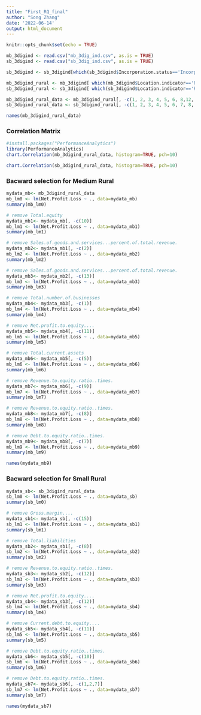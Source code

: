 ```yaml
---
title: "First_RQ_final"
author: "Song Zhang"
date: '2022-06-14'
output: html_document
---
```


```r
knitr::opts_chunk$set(echo = TRUE)
```

```r
mb_3digind <- read.csv("mb_3dig_ind.csv", as.is = TRUE)
sb_3digind <- read.csv("sb_3dig_ind.csv", as.is = TRUE)
```

```r
sb_3digind <- sb_3digind[which(sb_3digind$Incorporation.status=='Incorporated'), ]
```

```r
mb_3digind_rural <- mb_3digind[ which(mb_3digind$Location.indicator=='Rural'), ]
sb_3digind_rural <- sb_3digind[ which(sb_3digind$Location.indicator=='Rural'), ]
```

```r
mb_3digind_rural_data <- mb_3digind_rural[, -c(1, 2, 3, 4, 5, 6, 8,12, 13, 14)]
sb_3digind_rural_data <- sb_3digind_rural[, -c(1, 2, 3, 4, 5, 6, 7, 8, 9, 10, 12, 16, 17, 18, 30)]
```

```r
names(mb_3digind_rural_data)
```

### Correlation Matrix

```r
#install.packages("PerformanceAnalytics")
library(PerformanceAnalytics)
chart.Correlation(mb_3digind_rural_data, histogram=TRUE, pch=10)
```

```r
chart.Correlation(sb_3digind_rural_data, histogram=TRUE, pch=10)
```

### Bacward selection for Medium Rural

```r
mydata_mb<- mb_3digind_rural_data
mb_lm0 <- lm(Net.Profit.Loss ~ ., data=mydata_mb) 
summary(mb_lm0)
```

```r
# remove Total.equity 
mydata_mb1<- mydata_mb[, -c(10)]
mb_lm1 <- lm(Net.Profit.Loss ~ ., data=mydata_mb1) 
summary(mb_lm1)
```

```r
# remove Sales.of.goods.and.services...percent.of.total.revenue.
mydata_mb2<- mydata_mb1[, -c(2)]
mb_lm2 <- lm(Net.Profit.Loss ~ ., data=mydata_mb2) 
summary(mb_lm2)
```

```r
# remove Sales.of.goods.and.services...percent.of.total.revenue.
mydata_mb3<- mydata_mb2[, -c(13)]
mb_lm3 <- lm(Net.Profit.Loss ~ ., data=mydata_mb3) 
summary(mb_lm3)
```

```r
# remove Total.number.of.businesses
mydata_mb4<- mydata_mb3[, -c(1)]
mb_lm4 <- lm(Net.Profit.Loss ~ ., data=mydata_mb4) 
summary(mb_lm4)
```

```r
# remove Net.profit.to.equity....
mydata_mb5<- mydata_mb4[, -c(11)]
mb_lm5 <- lm(Net.Profit.Loss ~ ., data=mydata_mb5) 
summary(mb_lm5)
```

```r
# remove Total.current.assets
mydata_mb6<- mydata_mb5[, -c(5)]
mb_lm6 <- lm(Net.Profit.Loss ~ ., data=mydata_mb6) 
summary(mb_lm6)
```

```r
# remove Revenue.to.equity.ratio..times.
mydata_mb7<- mydata_mb6[, -c(9)]
mb_lm7 <- lm(Net.Profit.Loss ~ ., data=mydata_mb7) 
summary(mb_lm7)
```

```r
# remove Revenue.to.equity.ratio..times.
mydata_mb8<- mydata_mb7[, -c(8)]
mb_lm8 <- lm(Net.Profit.Loss ~ ., data=mydata_mb8) 
summary(mb_lm8)
```

```r
# remove Debt.to.equity.ratio..times. 
mydata_mb9<- mydata_mb8[, -c(7)]
mb_lm9 <- lm(Net.Profit.Loss ~ ., data=mydata_mb9) 
summary(mb_lm9)
```

```r
names(mydata_mb9)
```







### Bacward selection for Small Rural


```r
mydata_sb<- sb_3digind_rural_data
sb_lm0 <- lm(Net.Profit.Loss ~ ., data=mydata_sb) 
summary(sb_lm0)
```

```r
# remove Gross.margin....
mydata_sb1<- mydata_sb[, -c(15)]
sb_lm1 <- lm(Net.Profit.Loss ~ ., data=mydata_sb1) 
summary(sb_lm1)
```

```r
# remove Total.liabilities 
mydata_sb2<- mydata_sb1[, -c(8)]
sb_lm2 <- lm(Net.Profit.Loss ~ ., data=mydata_sb2) 
summary(sb_lm2)
```

```r
# remove Revenue.to.equity.ratio..times. 
mydata_sb3<- mydata_sb2[, -c(12)]
sb_lm3 <- lm(Net.Profit.Loss ~ ., data=mydata_sb3) 
summary(sb_lm3)
```

```r
# remove Net.profit.to.equity....  
mydata_sb4<- mydata_sb3[, -c(12)]
sb_lm4 <- lm(Net.Profit.Loss ~ ., data=mydata_sb4) 
summary(sb_lm4)
```

```r
# remove Current.debt.to.equity.... 
mydata_sb5<- mydata_sb4[, -c(11)]
sb_lm5 <- lm(Net.Profit.Loss ~ ., data=mydata_sb5) 
summary(sb_lm5)
```

```r
# remove Debt.to.equity.ratio..times.
mydata_sb6<- mydata_sb5[, -c(10)]
sb_lm6 <- lm(Net.Profit.Loss ~ ., data=mydata_sb6) 
summary(sb_lm6)
```
```r
# remove Debt.to.equity.ratio..times.
mydata_sb7<- mydata_sb6[, -c(1,2,7)]
sb_lm7 <- lm(Net.Profit.Loss ~ ., data=mydata_sb7) 
summary(sb_lm7)
```
```r
names(mydata_sb7)
```
